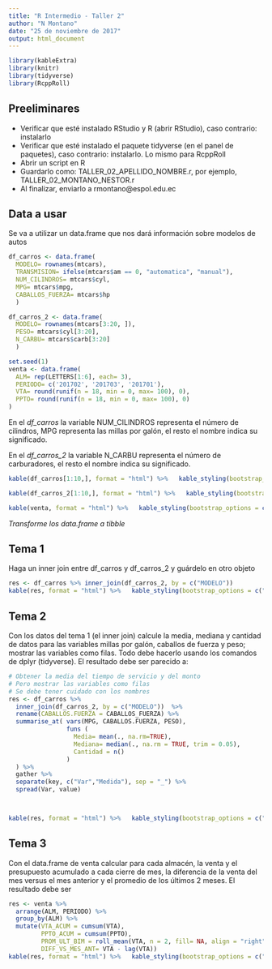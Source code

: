 ```yaml
---
title: "R Intermedio - Taller 2"
author: "N Montano"
date: "25 de noviembre de 2017"
output: html_document
---
```



```r
library(kableExtra)
library(knitr)
library(tidyverse)
library(RcppRoll)
```



## Preeliminares

- Verificar que esté instalado RStudio y R (abrir RStudio), caso contrario: instalarlo
- Verificar que esté instalado el paquete tidyverse (en el panel de paquetes), caso contrario: instalarlo. Lo mismo para RcppRoll
- Abrir un script en R
- Guardarlo como: TALLER_02_APELLIDO_NOMBRE.r, por ejemplo, TALLER_02_MONTANO_NESTOR.r
- Al finalizar, enviarlo a rmontano@espol.edu.ec


## Data a usar

Se va a utilizar un data.frame que nos dará información sobre modelos de autos

```r
df_carros <- data.frame(
  MODELO= rownames(mtcars),
  TRANSMISION= ifelse(mtcars$am == 0, "automatica", "manual"),
  NUM_CILINDROS= mtcars$cyl, 
  MPG= mtcars$mpg,
  CABALLOS_FUERZA= mtcars$hp
  )

df_carros_2 <- data.frame(
  MODELO= rownames(mtcars[3:20, ]), 
  PESO= mtcars$cyl[3:20],
  N_CARBU= mtcars$carb[3:20]
  )

set.seed(1)
venta <- data.frame(
  ALM= rep(LETTERS[1:6], each= 3),
  PERIODO= c('201702', '201703', '201701'),
  VTA= round(runif(n = 18, min = 0, max= 100), 0),
  PPTO= round(runif(n = 18, min = 0, max= 100), 0)
)

```
En el *df_carros* la variable NUM_CILINDROS representa el número de cilindros, MPG representa las millas por galón, el resto el nombre indica su significado.   

En el *df_carros_2* la variable N_CARBU representa el número de carburadores, el resto el nombre indica su significado.


```r
kable(df_carros[1:10,], format = "html") %>%   kable_styling(bootstrap_options = c("striped", "hover", "condensed", "responsive"))

```



```r
kable(df_carros_2[1:10,], format = "html") %>%   kable_styling(bootstrap_options = c("striped", "hover", "condensed", "responsive"))

```


```r
kable(venta, format = "html") %>%   kable_styling(bootstrap_options = c("striped", "hover", "condensed", "responsive"))

```


*Transforme los data.frame a tibble*





## Tema 1

Haga un inner join entre df_carros y df_carros_2 y guárdelo en otro objeto



```r
res <- df_carros %>% inner_join(df_carros_2, by = c("MODELO")) 
kable(res, format = "html") %>%   kable_styling(bootstrap_options = c("striped", "hover", "condensed", "responsive"))
```





## Tema 2

Con los datos del tema 1 (el inner join) calcule la media, mediana y cantidad de datos para las variables millas por galón,  caballos de fuerza y peso; mostrar las variables como filas. Todo debe hacerlo usando los comandos de dplyr (tidyverse). El resultado debe ser parecido a:


```r

# Obtener la media del tiempo de servicio y del monto
# Pero mostrar las variables como filas
# Se debe tener cuidado con los nombres
res <- df_carros %>% 
  inner_join(df_carros_2, by = c("MODELO"))  %>% 
  rename(CABALLOS.FUERZA = CABALLOS_FUERZA) %>%
  summarise_at( vars(MPG, CABALLOS.FUERZA, PESO), 
                funs (
                  Media= mean(., na.rm=TRUE), 
                  Mediana= median(., na.rm = TRUE, trim = 0.05),
                  Cantidad = n()
                )
  ) %>%
  gather %>% 
  separate(key, c("Var","Medida"), sep = "_") %>% 
  spread(Var, value)



kable(res, format = "html") %>%   kable_styling(bootstrap_options = c("striped", "hover", "condensed", "responsive"))
```




## Tema 3

Con el data.frame de venta calcular para cada almacén, la venta y el presupuesto acumulado a cada cierre de mes, la diferencia de la venta del mes versus el mes anterior y el promedio de los últimos 2 meses. El resultado debe ser

```r
res <- venta %>% 
  arrange(ALM, PERIODO) %>%
  group_by(ALM) %>%
  mutate(VTA_ACUM = cumsum(VTA), 
         PPTO_ACUM = cumsum(PPTO),
         PROM_ULT_BIM = roll_mean(VTA, n = 2, fill= NA, align = "right" ) ,
         DIFF_VS_MES_ANT= VTA - lag(VTA)) 
kable(res, format = "html") %>%   kable_styling(bootstrap_options = c("striped", "hover", "condensed", "responsive"))
```



